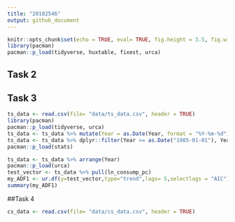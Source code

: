 ```yaml
---
title: "20182546"
output: github_document
---
```


```r
knitr::opts_chunk$set(echo = TRUE, eval= TRUE, fig.height = 3.5, fig.width = 6)
library(pacman)
pacman::p_load(tidyverse, huxtable, fixest, urca)
```

## Task 2
## Task 3
```r
ts_data <- read.csv(file= "data/ts_data.csv", header = TRUE)
library(pacman)
pacman::p_load(tidyverse, urca)
ts_data <- ts_data %>% mutate(Year = as.Date(Year, format = "%Y-%m-%d"))
ts_data <- ts_data %>% dplyr::filter(Year >= as.Date("1985-01-01"), Year <= as.Date("2010-01-01"), Country == "France")
pacman::p_load(stats)

ts_data <- ts_data %>% arrange(Year)
pacman::p_load(urca)
test_vector <- ts_data %>% pull(ln_consump_pc)
my_ADF1 <- ur.df(y=test_vector,type="trend",lags= 5,selectlags = "AIC")
summary(my_ADF1)

```

##Task 4

```r
cs_data <- read.csv(file= "data/cs_data.csv", header = TRUE)

```


